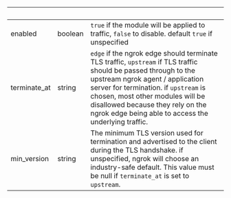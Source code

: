 
| &nbsp;       | &nbsp;  | &nbsp;                                                                                                                                                                                                                                                                                                                      |
| ------------ | ------- | --------------------------------------------------------------------------------------------------------------------------------------------------------------------------------------------------------------------------------------------------------------------------------------------------------------------------- |
| enabled      | boolean | `true` if the module will be applied to traffic, `false` to disable. default `true` if unspecified                                                                                                                                                                                                                          |
| terminate_at | string  | `edge` if the ngrok edge should terminate TLS traffic, `upstream` if TLS traffic should be passed through to the upstream ngrok agent / application server for termination. if `upstream` is chosen, most other modules will be disallowed because they rely on the ngrok edge being able to access the underlying traffic. |
| min_version  | string  | The minimum TLS version used for termination and advertised to the client during the TLS handshake. if unspecified, ngrok will choose an industry-safe default. This value must be null if `terminate_at` is set to `upstream`.                                                                                             |
